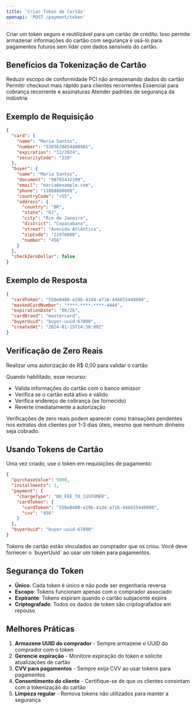 ```yaml
---
title: 'Criar Token de Cartão'
openapi: 'POST /payment/token'
---
```


Criar um token seguro e reutilizável para um cartão de crédito. Isso permite armazenar informações do cartão com segurança e usá-lo para pagamentos futuros sem lidar com dados sensíveis do cartão.

## Benefícios da Tokenização de Cartão

<CardGroup cols={2}>
  <Card title="Segurança" icon="shield-check">
    Reduzir escopo de conformidade PCI não armazenando dados do cartão
  </Card>
  <Card title="Conveniência" icon="clock">
    Permitir checkout mais rápido para clientes recorrentes
  </Card>
  <Card title="Assinaturas" icon="repeat">
    Essencial para cobrança recorrente e assinaturas
  </Card>
  <Card title="Conformidade" icon="certificate">
    Atender padrões de segurança da indústria
  </Card>
</CardGroup>

## Exemplo de Requisição

```json Exemplo de Requisição
{
  "card": {
    "name": "Maria Santos",
    "number": "5383638854408981",
    "expiration": "12/2024",
    "securityCode": "220"
  },
  "buyer": {
    "name": "Maria Santos",
    "document": "98765432109",
    "email": "maria@example.com",
    "phone": "11888888888",
    "countryCode": "+55",
    "address": {
      "country": "BR",
      "state": "RJ",
      "city": "Rio de Janeiro",
      "district": "Copacabana",
      "street": "Avenida Atlântica",
      "zipCode": "22070000",
      "number": "456"
    }
  },
  "checkZeroDollar": false
}
```

## Exemplo de Resposta

```json Resposta
{
  "cardToken": "550e8400-e29b-41d4-a716-446655440000",
  "maskedCardNumber": "****-****-****-4444",
  "expirationDate": "06/26",
  "cardBrand": "mastercard",
  "buyerUuid": "buyer-uuid-67890",
  "createdAt": "2024-01-15T14:30:00Z"
}
```

## Verificação de Zero Reais

<ParamField body="checkZeroDollar" type="boolean" default="false">
  Realizar uma autorização de R$ 0,00 para validar o cartão
</ParamField>

Quando habilitado, esse recurso:
- Valida informações do cartão com o banco emissor
- Verifica se o cartão está ativo e válido
- Verifica endereço de cobrança (se fornecido)
- Reverte imediatamente a autorização

<Warning>
  Verificações de zero reais podem aparecer como transações pendentes nos extratos dos clientes por 1-3 dias úteis, mesmo que nenhum dinheiro seja cobrado.
</Warning>

## Usando Tokens de Cartão

Uma vez criado, use o token em requisições de pagamento:

```json Exemplo de Pagamento com Token
{
  "purchaseValue": 5000,
  "installments": 1,
  "payment": {
    "chargeType": "NO_FEE_TO_CUSTOMER",
    "cardToken": {
      "cardToken": "550e8400-e29b-41d4-a716-446655440000",
      "cvv": "456"
    }
  },
  "buyerUuid": "buyer-uuid-67890"
}
```

<Info>
  Tokens de cartão estão vinculados ao comprador que os criou. Você deve fornecer o `buyerUuid` ao usar um token para pagamentos.
</Info>

## Segurança do Token

- **Único**: Cada token é único e não pode ser engenharia reversa
- **Escopo**: Tokens funcionam apenas com o comprador associado
- **Expirante**: Tokens expiram quando o cartão subjacente expira
- **Criptografado**: Todos os dados de token são criptografados em repouso

## Melhores Práticas

1. **Armazene UUID do comprador** - Sempre armazene o UUID do comprador com o token
2. **Gerencie expiração** - Monitore expiração do token e solicite atualizações de cartão
3. **CVV para pagamentos** - Sempre exija CVV ao usar tokens para pagamentos
4. **Consentimento do cliente** - Certifique-se de que os clientes consintam com a tokenização do cartão
5. **Limpeza regular** - Remova tokens não utilizados para manter a segurança